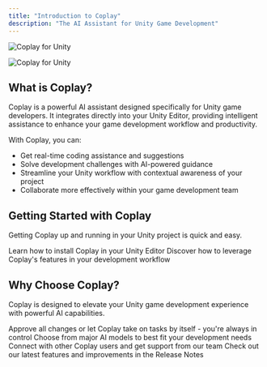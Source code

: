 ```yaml
---
title: "Introduction to Coplay"
description: "The AI Assistant for Unity Game Development"
---
```


<img
  className="block dark:hidden"
  src="/images/hero-light.png"
  alt="Coplay for Unity"
/>

<img
  className="hidden dark:block"
  src="/Group1.png"
  alt="Coplay for Unity"
  title=""
/>

## What is Coplay?

Coplay is a powerful AI assistant designed specifically for Unity game developers. It integrates directly into your Unity Editor, providing intelligent assistance to enhance your game development workflow and productivity.

With Coplay, you can:

- Get real-time coding assistance and suggestions
- Solve development challenges with AI-powered guidance
- Streamline your Unity workflow with contextual awareness of your project
- Collaborate more effectively within your game development team

## Getting Started with Coplay

Getting Coplay up and running in your Unity project is quick and easy.

<CardGroup cols={2}>
  <Card
    title="Installation Guide"
    icon="download"
    href="/getting-started/quickstart"
  >
    Learn how to install Coplay in your Unity Editor
  </Card>
  <Card
    title="Using Coplay"
    icon="wand-magic-sparkles"
    href="/getting-started/development"
  >
    Discover how to leverage Coplay's features in your development workflow
  </Card>
</CardGroup>

## Why Choose Coplay?

Coplay is designed to elevate your Unity game development experience with powerful AI capabilities.

<CardGroup cols={2}>
  <Card title="Maximum Control" icon="shield-check" href="/essentials/settings">
    Approve all changes or let Coplay take on tasks by itself - you're always in
    control
  </Card>
  <Card title="Flexible AI Models" icon="microchip" href="/essentials/code">
    Choose from major AI models to best fit your development needs
  </Card>
  <Card
    title="Join Our Community"
    icon="discord"
    href="http://discord.com/invite/KmGfEr6d3v"
  >
    Connect with other Coplay users and get support from our team
  </Card>
  <Card title="Stay Updated" icon="newspaper" href="/release-notes">
    Check out our latest features and improvements in the Release Notes
  </Card>
</CardGroup>
